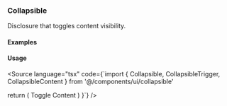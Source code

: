 
<Meta of={CollapsibleStories} />

### Collapsible

Disclosure that toggles content visibility.

#### Examples

<Canvas>
  <Story of={CollapsibleStories.Closed} />
</Canvas>

<Canvas>
  <Story of={CollapsibleStories.Open} />
</Canvas>

<Canvas>
  <Story of={CollapsibleStories.Controlled} />
</Canvas>

#### Usage

<Source language="tsx" code={`import { Collapsible, CollapsibleTrigger, CollapsibleContent } from '@/components/ui/collapsible'

  return (
    <Collapsible defaultOpen>
      <CollapsibleTrigger>Toggle</CollapsibleTrigger>
      <CollapsibleContent>Content</CollapsibleContent>
    </Collapsible>
  )
}`} />
